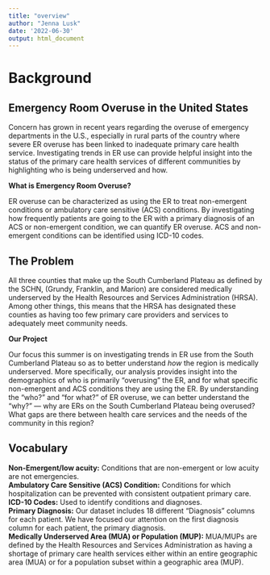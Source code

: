 ```yaml
---
title: "overview"
author: "Jenna Lusk"
date: '2022-06-30'
output: html_document
---
```

# Background
## **Emergency Room Overuse in the United States**
Concern has grown in recent years regarding the overuse of emergency departments in the U.S., especially in rural parts of the country where severe ER overuse has been linked to inadequate primary care health service. Investigating trends in ER use can provide helpful insight into the status of the primary care health services of different communities by highlighting who is being underserved and how.

**What is Emergency Room Overuse?**

ER overuse can be characterized as using the ER to treat non-emergent conditions or ambulatory care sensitive (ACS) conditions. By investigating how frequently patients are going to the ER with a primary diagnosis of an ACS or non-emergent condition, we can quantify ER overuse. ACS and non-emergent conditions can be identified using ICD-10 codes. 

## **The Problem**
All three counties that make up the South Cumberland Plateau as defined by the SCHN, (Grundy, Franklin, and Marion) are considered medically underserved by the Health Resources and Services Administration (HRSA). Among other things, this means that the HRSA has designated these counties as having too few primary care providers and services to adequately meet community needs. 

**Our Project**

Our focus this summer is on investigating trends in ER use from the South Cumberland Plateau so as to better understand *how* the region is medically underserved. More specifically, our analysis provides insight into the demographics of who is primarily “overusing” the ER, and for what specific non-emergent and ACS conditions they are using the ER. By understanding the “who?” and “for what?” of ER overuse, we can better understand the “why?” — why are ERs on the South Cumberland Plateau being overused? What gaps are there between health care services and the needs of the community in this region?

## **Vocabulary**
**Non-Emergent/low acuity:** Conditions that are non-emergent or low acuity are not emergencies.  
**Ambulatory Care Sensitive (ACS) Condition:**  Conditions for which hospitalization can be prevented with consistent outpatient primary care.  
**ICD-10 Codes:** Used to identify conditions and diagnoses.  
**Primary Diagnosis:** Our dataset includes 18 different “Diagnosis” columns for each patient. We have focused our attention on the first diagnosis column for each patient, the primary diagnosis.  
**Medically Underserved Area (MUA) or Population (MUP):**  MUA/MUPs are defined by the Health Resources and Services Administration as having a shortage of primary care health services either within an entire geographic area (MUA) or for a population subset within a geographic area (MUP).  







